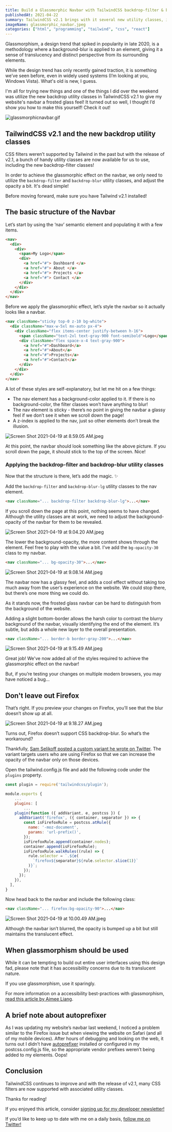 ```yaml
---
title: Build a Glassmorphic Navbar with TailwindCSS backdrop-filter & backdrop-blur
publishedAt: 2021-04-22
summary: TailwindCSS v2.1 brings with it several new utility classes, including filters! Let me show you how I built my website's glassmorphic navbar using TailwindCSS!
imageName: glassmorphic_navbar.jpeg
categories: ["html", "programming", "tailwind", "css", "react"]
---
```


Glassmorphism, a design trend that spiked in popularity in late 2020, is a methodology where a background-blur is applied to an element, giving it a sense of translucency and distinct perspective from its surrounding elements.

While the design trend has only recently gained traction, it is something we’ve seen before, even in widely used systems (I’m looking at you, Windows Vista). What's old is new, I guess.

I'm all for trying new things and one of the things I did over the weekend was utilize the new backdrop utility classes in TailwindCSS v2.1 to give my website's navbar a frosted glass feel! It turned out so well, I thought I’d show you how to make this yourself! Check it out!

![glassmorphicnavbar.gif](https://res.craft.do/user/full/2f1f2003-c717-014a-0ff0-8172b22b7eda/ED1F9B33-ABEE-419E-B096-AA8B7D398210_2)

## TailwindCSS v2.1 and the new backdrop utility classes

CSS filters weren’t supported by Tailwind in the past but with the release of v2.1, a bunch of handy utility classes are now available for us to use, including the new backdrop-filter classes!

In order to achieve the glassmorphic effect on the navbar, we only need to utilize the `backdrop-filter` and `backdrop-blur` utility classes, and adjust the opacity a bit. It's dead simple!

Before moving forward, make sure you have Tailwind v2.1 installed!

## The basic structure of the Navbar

Let’s start by using the ‘nav’ semantic element and populating it with a few items.

```html
<nav>
  <div>
    <div>
      <span>My Logo</span>
      <div>
        <a href="#"> Dashboard </a>
        <a href="#"> About </a>
        <a href="#"> Projects </a>
        <a href="#"> Contact </a>
      </div>
    </div>
  </div>
</nav>
```

Before we apply the glassmorphic effect, let’s style the navbar so it actually looks like a navbar.

```html
<nav className="sticky top-0 z-10 bg-white">
  <div className="max-w-5xl mx-auto px-4">
    <div className="flex items-center justify-between h-16">
      <span className="text-2xl text-gray-900 font-semibold">Logo</span>
      <div className="flex space-x-4 text-gray-900">
        <a href="#">Dashboard</a>
        <a href="#">About</a>
        <a href="#">Projects</a>
        <a href="#">Contact</a>
      </div>
    </div>
  </div>
</nav>
```

A lot of these styles are self-explanatory, but let me hit on a few things:

- The nav element has a background-color applied to it. If there is no background-color, the filter classes won’t have anything to blur!
- The nav element is sticky - there’s no point in giving the navbar a glassy feel if we don’t see it when we scroll down the page!
- A z-index is applied to the nav, just so other elements don’t break the illusion.

![Screen Shot 2021-04-19 at 8.59.05 AM.jpeg](https://res.craft.do/user/full/2f1f2003-c717-014a-0ff0-8172b22b7eda/doc/73A1CACD-6700-44EC-AA0C-EB4E3E3BD383/4D49D590-E1E0-4640-B777-31D4DCFD65B2_2)

At this point, the navbar should look something like the above picture. If you scroll down the page, it should stick to the top of the screen. Nice!

### Applying the backdrop-filter and backdrop-blur utility classes

Now that the structure is there, let’s add the magic. ✨

Add the `backdrop-filter` and `backdrop-blur-lg` utility classes to the nav element.

```html
<nav className="... backdrop-filter backdrop-blur-lg">...</nav>
```

If you scroll down the page at this point, nothing seems to have changed. Although the utility classes are at work, we need to adjust the background-opacity of the navbar for them to be revealed.

![Screen Shot 2021-04-19 at 9.04.20 AM.jpeg](https://res.craft.do/user/full/2f1f2003-c717-014a-0ff0-8172b22b7eda/doc/73A1CACD-6700-44EC-AA0C-EB4E3E3BD383/B18BBAC5-AAD6-47EF-91A0-BB5165CD4271_2)

The lower the background-opacity, the more content shows through the element. Feel free to play with the value a bit. I've add the `bg-opacity-30` class to my navbar.

```html
<nav className="... bg-opacity-30">...</nav>
```

![Screen Shot 2021-04-19 at 9.08.14 AM.jpeg](https://res.craft.do/user/full/2f1f2003-c717-014a-0ff0-8172b22b7eda/doc/73A1CACD-6700-44EC-AA0C-EB4E3E3BD383/733D4B37-8CC1-476E-BF19-101B2F52BF44_2)

The navbar now has a glassy feel, and adds a cool effect without taking too much away from the user’s experience on the website. We could stop there, but there’s one more thing we could do.

As it stands now, the frosted glass navbar can be hard to distinguish from the background of the website.

Adding a slight bottom-border allows the harsh color to contrast the blurry background of the navbar, visually identifying the end of the element. It’s subtle, but adds a whole new layer to the overall presentation.

```html
<nav className="... border-b border-gray-200">...</nav>
```

![Screen Shot 2021-04-19 at 9.15.49 AM.jpeg](https://res.craft.do/user/full/2f1f2003-c717-014a-0ff0-8172b22b7eda/doc/73A1CACD-6700-44EC-AA0C-EB4E3E3BD383/7CB12B25-8D55-435E-9D3D-F2646E54BE63_2)

Great job! We've now added all of the styles required to achieve the glassmorphic effect on the navbar!

But, if you’re testing your changes on multiple modern browsers, you may have noticed a bug...

## Don't leave out Firefox

That’s right. If you preview your changes on Firefox, you’ll see that the blur doesn’t show up at all.

![Screen Shot 2021-04-19 at 9.18.27 AM.jpeg](https://res.craft.do/user/full/2f1f2003-c717-014a-0ff0-8172b22b7eda/doc/73A1CACD-6700-44EC-AA0C-EB4E3E3BD383/E54FB8D7-1DFA-436C-8E02-A08A89878166_2)

Turns out, Firefox doesn’t support CSS backdrop-blur. So what’s the workaround?

Thankfully, [Sam Selikoff posted a custom variant he wrote on Twitter](https://twitter.com/samselikoff/status/1383087435609993221). The variant targets users who are using Firefox so that we can increase the opacity of the navbar only on those devices.

Open the tailwind.config.js file and add the following code under the `plugins` property.

```js {1,7-21}
const plugin = require('tailwindcss/plugin');

module.exports {
	...
	plugins: [
		...
	plugin(function ({ addVariant, e, postcss }) {
	  addVariant('firefox', ({ container, separator }) => {
		const isFirefoxRule = postcss.atRule({
		  name: '-moz-document',
		  params: 'url-prefix()',
		});
		isFirefoxRule.append(container.nodes);
		container.append(isFirefoxRule);
		isFirefoxRule.walkRules((rule) => {
		  rule.selector = `.${e(
			`firefox${separator}${rule.selector.slice(1)}`
		  )}`;
		});
	  });
	}),
  ],
}
```

Now head back to the navbar and include the following class:

```html
<nav className="... firefox:bg-opacity-90">...</nav>
```

![Screen Shot 2021-04-19 at 10.00.49 AM.jpeg](https://res.craft.do/user/full/2f1f2003-c717-014a-0ff0-8172b22b7eda/doc/73A1CACD-6700-44EC-AA0C-EB4E3E3BD383/8A5ED97B-43A5-4EF5-9D4A-E303E7E02DCC_2)

Although the navbar isn’t blurred, the opacity is bumped up a bit but still maintains the translucent effect.

## When glassmorphism should be used

While it can be tempting to build out entire user interfaces using this design fad, please note that it has accessibility concerns due to its translucent nature.

If you use glassmorphism, use it sparingly.

For more information on a accessibility best-practices with glassmorphism, [read this article by Aimee Liang](https://bootcamp.uxdesign.cc/how-to-make-glassmorphism-more-accessible-9121d816004c).

## A brief note about autoprefixer

As I was updating my website’s navbar last weekend, I noticed a problem similar to the Firefox issue but when viewing the website on Safari (and all of my mobile devices). After hours of debugging and looking on the web, it turns out I didn’t have [autoprefixer](https://www.npmjs.com/package/autoprefixer) installed or configured in my postcss.config.js file, so the appropriate vendor prefixes weren’t being added to my elements. Oops!

## Conclusion

TailwindCSS continues to improve and with the release of v2.1, many CSS filters are now supported with associated utility classes.

Thanks for reading!

If you enjoyed this article, consider [signing up for my developer newsletter!](https://braydoncoyer.dev/newsletter)

If you’d like to keep up to date with me on a daily basis, [follow me on Twitter!](https://twitter.com/OmarCoyer)

